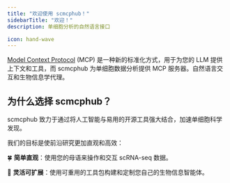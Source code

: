 ```yaml
---
title: "欢迎使用 scmcphub！"
sidebarTitle: "欢迎！"
description: 单细胞分析的自然语言接口

icon: hand-wave
---
```



[Model Context Protocol](https://modelcontextprotocol.io/) (MCP) 是一种新的标准化方式，用于为您的 LLM 提供上下文和工具，而 scmcphub 为单细胞数据分析提供 MCP 服务器。自然语言交互和生物信息学代理。


## 为什么选择 scmcphub？

scmcphub 致力于通过将人工智能与易用的开源工具强大结合，加速单细胞科学发现。

我们的目标是使前沿研究更加直观和高效：

🍀 **简单直观**：使用您的母语来操作和交互 scRNA-seq 数据。

🤖 **灵活可扩展**：使用可重用的工具包构建和定制您自己的生物信息智能体。

